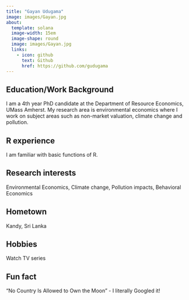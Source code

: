 ```yaml
---
title: "Gayan Udugama"
image: images/Gayan.jpg
about:
  template: solana
  image-width: 15em
  image-shape: round
  image: images/Gayan.jpg
  links:
    - icon: github
      text: Github
      href: https://github.com/gudugama
---
```


## Education/Work Background
I am a 4th year PhD candidate at the Department of Resource Economics, UMass Amherst. My research area is environmental economics where I work on subject areas such as non-market valuation, climate change and pollution. 

## R experience
I am familiar with basic functions of R. 

## Research interests
Environmental Economics, Climate change, Pollution impacts, Behavioral Economics

## Hometown
Kandy, Sri Lanka

## Hobbies
Watch TV series

## Fun fact
"No Country Is Allowed to Own the Moon" - I literally Googled it!
